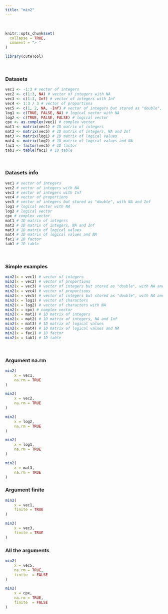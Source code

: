 ---
title: "min2"
---
<br>
```{r, include = FALSE}
knitr::opts_chunk$set(
  collapse = TRUE,
  comment = "> "
)
```

```{r setup}
library(cuteTool)
```
<br>

### Datasets

```{r}
vec1 <- -1:3 # vector of integers
vec2 <- c(1:3, NA) # vector of integers with NA
vec3 <- c(1:3, Inf) # vector of integers with Inf
vec4 <- 1:3 / 3 # vector of proportions
vec5 <- c(1, 2, NA, -Inf) # vector of integers but stored as "double", with NA and Inf
log1 <- c(TRUE, FALSE, NA) # logical vector with NA
log2 <- c(TRUE, FALSE, FALSE) # logical vector                    
cpx <- as.complex(vec1) # complex vector
mat1 <- matrix(vec1) # 1D matrix of integers
mat2 <- matrix(vec5) # 1D matrix of integers, NA and Inf
mat3 <- matrix(log1) # 1D matrix of logical values
mat4 <- matrix(log2) # 1D matrix of logical values and NA
fac1 <- factor(vec5) # 1D factor
tab1 <- table(fac1) # 1D table
```

<br>

### Datasets info

```{r}
vec1 # vector of integers
vec2 # vector of integers with NA
vec3 # vector of integers with Inf
vec4 # vector of proportions
vec5 # vector of integers but stored as "double", with NA and Inf
log1 # logical vector with NA
log2 # logical vector                    
cpx # complex vector
mat1 # 1D matrix of integers
mat2 # 1D matrix of integers, NA and Inf
mat3 # 1D matrix of logical values
mat4 # 1D matrix of logical values and NA
fac1 # 1D factor
tab1 # 1D table
```
<br>

### Simple examples

```{r}
min2(x = vec1) # vector of integers
min2(x = vec2) # vector of proportions
min2(x = vec3) # vector of integers but stored as "double", with NA and Inf
min2(x = vec4) # vector of proportions
min2(x = vec5) # vector of integers but stored as "double", with NA and Inf
min2(x = log1) # vector of characters
min2(x = log2) # vector of characters with NA
min2(x = cpx) # complex vector
min2(x = mat1) # 1D matrix of integers
min2(x = mat2) # 1D matrix of integers, NA and Inf
min2(x = mat3) # 1D matrix of logical values
min2(x = mat4) # 1D matrix of logical values and NA
min2(x = fac1) # 1D factor
min2(x = tab1) # 1D table
```
<br>

### Argument na.rm
```{r}
min2(
    x = vec1, 
    na.rm = TRUE
)

min2(
    x = vec2, 
    na.rm = TRUE
)

min2(
    x = log2, 
    na.rm = TRUE
)

min2(
    x = log1, 
    na.rm = TRUE
)

min2(
    x = mat3, 
    na.rm = TRUE
)
```

### Argument finite
```{r}
min2(
    x = vec1,
    finite = TRUE
)

min2(
    x = vec3,
    finite = TRUE
)
```

### All the arguments
```{r}
min2(
    x = vec5,
    na.rm = TRUE,
    finite  = FALSE
)

min2(
    x = cpx,
    na.rm = TRUE,
    finite  = FALSE
)
```